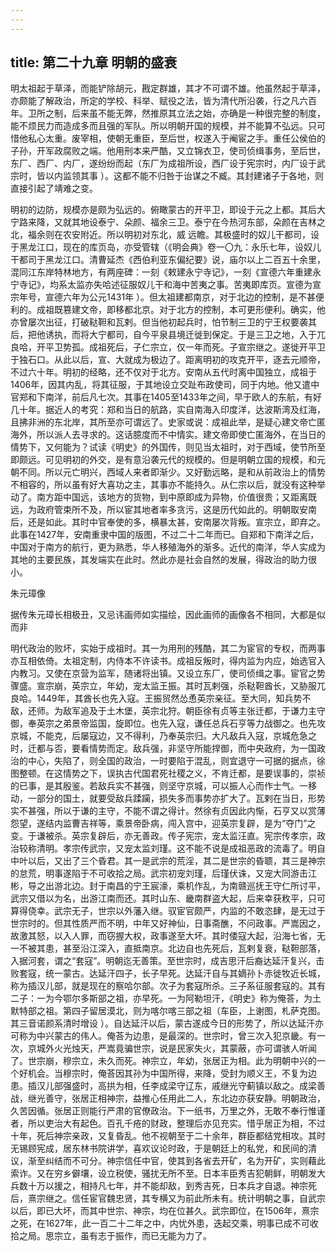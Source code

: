 ```yaml
---
---
---
```

title: 第二十九章 明朝的盛衰
---




明太祖起于草泽，而能铲除胡元，戡定群雄，其才不可谓不雄。他虽然起于草泽，亦颇能了解政治，所定的学校、科举、赋役之法，皆为清代所沿袭，行之凡六百年。卫所之制，后来虽不能无弊，然推原其立法之始，亦确是一种很完整的制度，能不烦民力而造成多而且强的军队。所以明朝开国的规模，并不能算不弘远。只可惜他私心太重。废宰相，使朝无重臣，至后世，权遂入于阉宦之手。重任公侯伯的子孙，开军政腐败之端。他用刑本来严酷，又立锦衣卫，使司侦缉事务，至后世，东厂、西厂、内厂，遂纷纷而起（东厂为成祖所设，西厂设于宪宗时，内厂设于武宗时，皆以内监领其事 ）。这都不能不归咎于诒谋之不臧。其封建诸子于各地，则直接引起了靖难之变。

明初的边防，规模亦是颇为弘远的。俯瞰蒙古的开平卫，即设于元之上都。其后大宁路来降，又就其地设泰宁、朵颜、福余三卫。泰宁在今热河东部，朵颜在吉林之北，福余则在农安附近。所以明初对东北，威 远瞻。其极盛时的奴儿干都司，设于黑龙江口，现在的库页岛，亦受管辖（《明会典》卷一〇九：永乐七年，设奴儿干都司于黑龙江口。清曹延杰《西伯利亚东偏纪要》说，庙尔以上二百五十余里，混同江东岸特林地方，有两座碑：一刻《敕建永宁寺记》，一刻《宣德六年重建永宁寺记》，均系太监亦失哈述征服奴儿干和海中苦夷之事。苦夷即库页。宣德为宣宗年号，宣德六年为公元1431年 ）。但太祖建都南京，对于北边的控制，是不甚便利的。成祖既篡建文帝，即移都北京。对于北方的控制，本可更形便利。确实，他亦曾屡次出征，打破鞑靼和瓦剌。但当他初起兵时，怕节制三卫的宁王权要袭其后，把他诱执，而将大宁都司，自今平泉县境迁徙到保定。于是三卫之地，入于兀良哈，开平卫势孤。成祖死后，子仁宗立，仅一年而死。子宣宗继之。遂徙开平卫于独石口。从此以后，宣、大就成为极边了。距离明初的攻克开平，逐去元顺帝，不过六十年。明初的经略，还不仅对于北方。安南从五代时离中国独立，成祖于1406年，因其内乱，将其征服，于其地设立交趾布政使司，同于内地。他又遣中官郑和下南洋，前后凡七次。其事在1405至1433年之间，早于欧人的东航，有好几十年。据近人的考究：郑和当日的航路，实自南海入印度洋，达波斯湾及红海，且拂非洲的东北岸，其所至亦可谓远了。史家或说：成祖此举，是疑心建文帝亡匿海外，所以派人去寻求的。这话臆度而不中情实。建文帝即使亡匿海外，在当日的情势下，又何能为？试读《明史》的外国传，则见当太祖时，对于西域，使节所至即颇远。可见明初的外交，是有意沿袭元代的规模的。但是明朝立国的规模，和元朝不同。所以元亡明兴，西域人来者即渐少。又好勤远略，是和从前政治上的情势不相容的，所以虽有好大喜功之主，其事亦不能持久。从仁宗以后，就没有这种举动了。南方距中国远，该地方的货物，到中原即成为异物，价值很贵；又距离既远，为政府管束所不及，所以宦其地者率多贪污，这是历代如此的。明朝取安南后，还是如此。其时中官奉使的多，横暴太甚，安南屡次背叛。宣宗立，即弃之。此事在1427年，安南重隶中国的版图，不过二十二年而已。自郑和下南洋之后，中国对于南方的航行，更为熟悉，华人移殖海外的渐多。近代的南洋，华人实成为其地的主要民族，其发端实在此时。然此亦是社会自然的发展，得政治的助力很小。





朱元璋像

据传朱元璋长相极丑，又忌讳画师如实描绘，因此画师的画像各不相同，大都是似而非

明代政治的败坏，实始于成祖时。其一为用刑的残酷，其二为宦官的专权，而两事亦互相依倚。太祖定制，内侍本不许读书。成祖反叛时，得内监为内应，始选官入内教习。又使在京营为监军，随诸将出镇。又设立东厂，使司侦缉之事。宦官之势骤盛。宣宗崩，英宗立，年幼，宠太监王振。其时瓦剌强，杀鞑靼酋长，又胁服兀良哈。1449年，其酋长也先入寇。王振贸然怂恿英宗亲征。至大同，知兵势不敌，还师。为敌军追及于土木堡，英宗北狩。朝臣徐有贞等主张迁都，于谦力主守御，奉英宗之弟景帝监国，旋即位。也先入寇，谦任总兵石亨等力战御之。也先攻京城，不能克，后屡寇边，又不得利，乃奉英宗归。大凡敌兵入寇，京城危急之时，迁都与否，要看情势而定。敌兵强，非坚守所能捍御，而中央政府，为一国政治的中心，失陷了，则全国的政治，一时要陷于混乱，则宜退守一可据的据点，徐图整顿。在这情势之下，误执古代国君死社稷之义，不肯迁都，是要误事的，崇祯的已事，是其殷鉴。若敌兵实不甚强，则坚守京城，可以振人心而作士气。一移动，一部分的国土，就要受敌兵蹂躏，损失多而事势亦扩大了。瓦剌在当日，形势实不甚强，所以于谦的主守，不能不谓之得计。然徐有贞因此内惭，石亨又以赏薄怨望，遂结内监曹吉祥等，乘景帝卧病，闯入宫中，迎英宗复辟，是为“夺门”之变。于谦被杀。英宗复辟后，亦无善政。传子宪宗，宠太监汪直。宪宗传孝宗，政治较称清明。孝宗传武宗，又宠太监刘瑾。这不能不说是成祖恶政的流毒了。明自中叶以后，又出了三个昏君。其一是武宗的荒淫，其二是世宗的昏聩，其三是神宗的怠荒，明事遂陷于不可收拾之局。武宗初宠刘瑾，后瑾伏诛，又宠大同游击江彬，导之出游北边。封于南昌的宁王宸濠，乘机作乱，为南赣巡抚王守仁所讨平，武宗又借以为名，出游江南而还。其时山东、畿南群盗大起，后来幸获敉平，只可算得侥幸。武宗无子，世宗以外藩入继。驭宦官颇严，内监的不敢恣肆，是无过于世宗时的。但其性质严而不明，中年又好神仙，日事斋醮，不问政事。严嵩因之，故激其怒，以入人罪，而窃握大权，政事遂至大坏。其时倭寇大起，沿海七省，无一不被其患，甚至沿江深入，直抵南京。北边自也先死后，瓦剌复衰，鞑靼部落，入据河套，谓之“套寇”。明朝迄无善策。至世宗时，成吉思汗后裔达延汗复兴，击败套寇，统一蒙古。达延汗四子，长子早死。达延汗自与其嫡孙卜赤徙牧近长城，称为插汉儿部，就是现在的察哈尔部。次子为套寇所杀。三子系征服套寇的。其有二子：一为今鄂尔多斯部之祖，亦早死。一为阿勒坦汗，《明史》称为俺荅，为土默特部之祖。第四子留居漠北，则为喀尔喀三部之祖（车臣，上谢图，札萨克图。其三音诺颜系清时增设 ）。自达延汗以后，蒙古遂成今日的形势了，所以达延汗亦可称为中兴蒙古的伟人。俺荅为边患，是最深的。世宗时，曾三次入犯京畿。有一次，京城外火光烛天，严嵩竟骗世宗，说是民家失火，其蒙蔽，亦可谓骇人听闻了。世宗崩，穆宗立，未久而死。神宗立，年幼，张居正为相。此为明朝中兴的一个好机会。当穆宗时，俺荅因其孙为中国所得，来降，受封为顺义王，不复为边患。插汉儿部强盛时，高拱为相，任李成梁守辽东，戚继光守蓟镇以敌之。成梁善战，继光善守，张居正相神宗，益推心任用此二人，东北边亦获安静。明朝政治，久苦因循。张居正则能行严肃的官僚政治。下一纸书，万里之外，无敢不奉行惟谨者，所以吏治大有起色。百孔千疮的财政，整理后亦见充实。惜乎居正为相，不过十年，死后神宗亲政，又复昏乱。他不视朝至于二十余年，群臣都结党相攻。其时无锡顾宪成，居东林书院讲学，喜欢议论时政，于是朝廷上的私党，和民间的清议，渐至纠结而不可分。神宗信任中官，使其到各省去开矿，名为开矿，实则藉此索诈。又在穷乡僻壤，设立税使，骚扰无所不至。日本丰臣秀吉犯朝鲜，明朝发大兵数十万以援之，相持凡七年，并不能却敌，到秀吉死，日本兵才自退。神宗死后，熹宗继之。信任宦官魏忠贤，其专横又为前此所未有。统计明朝之事，自武宗以后，即已大坏，而其中世宗、神宗，均在位甚久。武宗即位，在1506年，熹宗之死，在1627年，此一百二十二年之中，内忧外患，迭起交乘，明事已成不可收拾之局。思宗立，虽有志于振作，而已无能为力了。